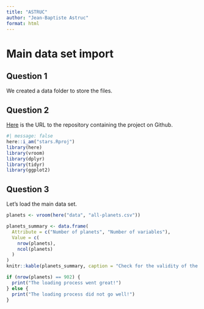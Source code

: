 ```yaml
---
title: "ASTRUC"
author: "Jean-Baptiste Astruc"
format: html
---
```


# Main data set import

## Question 1

We created a data folder to store the files.

## Question 2

[Here](https://github.com/JBA15/stars) is the URL to the repository containing the project on Github.

```r
#| message: false
here::i_am("stars.Rproj")
library(here)
library(vroom)
library(dplyr)
library(tidyr)
library(ggplot2)
```

## Question 3

Let's load the main data set.

```r
planets <- vroom(here("data", "all-planets.csv"))
```
```r
planets_summary <- data.frame(
  Attribute = c("Number of planets", "Number of variables"),
  Value = c(
    nrow(planets),
    ncol(planets)
  )
)
knitr::kable(planets_summary, caption = "Check for the validity of the loading process for planets")

if (nrow(planets) == 902) {
  print("The loading process went great!")
} else {
  print("The loading process did not go well!")
}
```




